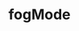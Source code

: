 ---
title: fogMode
description: fogMode
sidebar:
  label: fogMode
  order: 1
  badge:
    text: Outdated
    variant: caution
---
